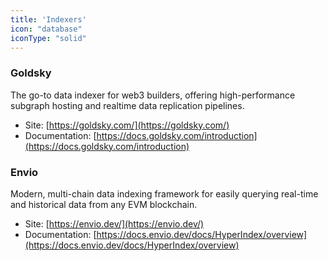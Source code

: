 ```yaml
---
title: 'Indexers'
icon: "database"
iconType: "solid"
---
```


### Goldsky

The go-to data indexer for web3 builders, offering high-performance subgraph hosting and realtime data replication pipelines.
- Site: [https://goldsky.com/](https://goldsky.com/)
- Documentation: [https://docs.goldsky.com/introduction](https://docs.goldsky.com/introduction)

### Envio

Modern, multi-chain data indexing framework for easily querying real-time and historical data from any EVM blockchain.
- Site: [https://envio.dev/](https://envio.dev/)
- Documentation: [https://docs.envio.dev/docs/HyperIndex/overview](https://docs.envio.dev/docs/HyperIndex/overview)

